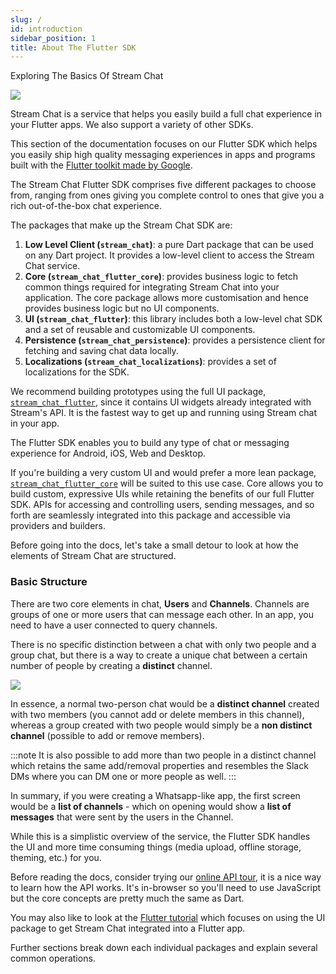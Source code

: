 ```yaml
---
slug: /
id: introduction
sidebar_position: 1
title: About The Flutter SDK
---
```

Exploring The Basics Of Stream Chat

![](../assets/sdk_title.png)

Stream Chat is a service that helps you easily build a full chat experience in your Flutter apps.
We also support a variety of other SDKs.

This section of the documentation focuses on our Flutter SDK which helps you easily
ship high quality messaging experiences in apps and programs built with the [Flutter toolkit
made by Google](https://flutter.dev).

The Stream Chat Flutter SDK comprises five different packages to choose from, ranging from ones
giving you complete control to ones that give you a rich out-of-the-box chat experience.

The packages that make up the Stream Chat SDK are:

1. <b>Low Level Client (`stream_chat`)</b>: a pure Dart package that can be used on any Dart project.
It provides a low-level client to access the Stream Chat service.
2. <b>Core (`stream_chat_flutter_core`)</b>: provides business logic to fetch common things required
for integrating Stream Chat into your application.
The core package allows more customisation and hence provides business logic but no UI components.
3. <b>UI (`stream_chat_flutter`)</b>: this library includes both a low-level chat SDK and a set of
reusable and customizable UI components.
4. <b>Persistence (`stream_chat_persistence`)</b>: provides a persistence client for fetching and
saving chat data locally.
5. <b>Localizations (`stream_chat_localizations`)</b>: provides a set of localizations for the SDK.

We recommend building prototypes using the full UI package, [`stream_chat_flutter`](https://pub.dev/packages/stream_chat_flutter),
since it contains UI widgets already integrated with Stream's API. It is the fastest way to get up
and running using Stream chat in your app.

The Flutter SDK enables you to build any type of chat or messaging experience for Android, iOS, Web
and Desktop.

If you're building a very custom UI and would prefer a more lean package,
[`stream_chat_flutter_core`](https://pub.dev/packages/stream_chat_flutter_core) will be suited to this
use case. Core allows you to build custom, expressive UIs while retaining the benefits of our full
Flutter SDK. APIs for accessing and controlling users, sending messages, and so forth are seamlessly integrated
into this package and accessible via providers and builders.

Before going into the docs, let's take a small detour to look at how the elements of Stream Chat are structured.

### Basic Structure

There are two core elements in chat, <b>Users</b> and <b>Channels</b>.
Channels are groups of one or more users that can message each other.
In an app, you need to have a user connected to query channels.

There is no specific distinction between a chat with only two people and a group chat,
but there is a way to create a unique chat between a certain number of people by creating a <b>distinct</b> channel.

![](../assets/chat_basics.png)

In essence, a normal two-person chat would be a <b>distinct channel</b> created with two members (you cannot add or delete members in this channel), whereas a group created with two people would simply be a <b>non distinct channel</b> (possible to add or remove members).

:::note
It is also possible to add more than two people in a distinct channel which retains the same add/removal properties and resembles the Slack DMs where you can DM one or more people as well.
:::

In summary, if you were creating a Whatsapp-like app, the first screen would be a <b>list of channels</b> - which on opening would show a <b>list of messages</b> that were sent by the users in the Channel.

While this is a simplistic overview of the service, the Flutter SDK handles the UI and more time consuming things (media upload, offline storage, theming, etc.) for you.

Before reading the docs, consider trying our [online API tour](https://getstream.io/chat/get_started/),
it is a nice way to learn how the API works.
It's in-browser so you'll need to use JavaScript but the core concepts are pretty much the same as Dart.

You may also like to look at the [Flutter tutorial](https://getstream.io/chat/flutter/tutorial/)
which focuses on using the UI package to get Stream Chat integrated into a Flutter app.

Further sections break down each individual packages and explain several common operations.